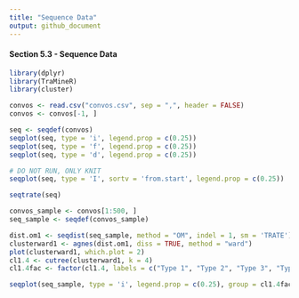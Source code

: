 ```yaml
---
title: "Sequence Data"
output: github_document
---
```


#### Section 5.3 - Sequence Data

```r
library(dplyr)
library(TraMineR)
library(cluster)
```

```r
convos <- read.csv("convos.csv", sep = ",", header = FALSE)
convos <- convos[-1, ]
```

```r
seq <- seqdef(convos)
seqplot(seq, type = 'i', legend.prop = c(0.25))
seqplot(seq, type = 'f', legend.prop = c(0.25))
seqplot(seq, type = 'd', legend.prop = c(0.25))
```

```r
# DO NOT RUN, ONLY KNIT
seqplot(seq, type = 'I', sortv = 'from.start', legend.prop = c(0.25))
```

```r
seqtrate(seq)
```

```r
convos_sample <- convos[1:500, ]
seq_sample <- seqdef(convos_sample)
```

```r
dist.om1 <- seqdist(seq_sample, method = "OM", indel = 1, sm = 'TRATE')
clusterward1 <- agnes(dist.om1, diss = TRUE, method = "ward")
plot(clusterward1, which.plot = 2)
cl1.4 <- cutree(clusterward1, k = 4)
cl1.4fac <- factor(cl1.4, labels = c("Type 1", "Type 2", "Type 3", "Type 4"))
```

```r
seqplot(seq_sample, type = 'i', legend.prop = c(0.25), group = cl1.4fac)
```
